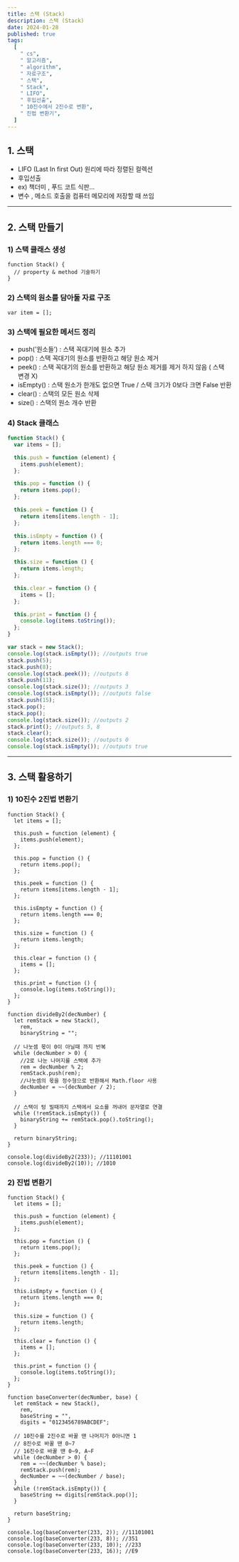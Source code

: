 ```yaml
---
title: 스택 (Stack)
description: 스택 (Stack)
date: 2024-01-28
published: true
tags:
  [
    " cs",
    " 알고리즘",
    " algorithm",
    " 자료구조",
    " 스택",
    " Stack",
    " LIFO",
    " 후입선출",
    " 10진수에서 2진수로 변환",
    " 진법 변환기",
  ]
---
```


## 1. 스택

- LIFO (Last In first Out) 원리에 따라 정렬된 컬렉션
- 후입선출
- ex) 책더미 , 푸드 코트 식판…
- 변수 , 메소드 호출을 컴퓨터 메모리에 저장할 때 쓰임

---

## 2. 스택 만들기

### 1) 스택 클래스 생성

```tsx
function Stack() {
  // property & method 기술하기
}
```

### 2) 스택의 원소를 담아둘 자료 구조

```tsx
var item = [];
```

### 3) 스택에 필요한 메서드 정리

- push('원소들’) : 스택 꼭대기에 원소 추가
- pop() : 스택 꼭대기의 원소를 반환하고 해당 원소 제거
- peek() : 스택 꼭대기의 원소를 반환하고 해당 원소 제거를 제거 하지 않음 ( 스택 변경 X)
- isEmpty() : 스택 원소가 한개도 없으면 True / 스택 크기가 0보다 크면 False 반환
- clear() : 스택의 모든 원소 삭제
- size() : 스택의 원소 개수 반환

### 4) Stack 클래스

```jsx
function Stack() {
  var items = [];

  this.push = function (element) {
    items.push(element);
  };

  this.pop = function () {
    return items.pop();
  };

  this.peek = function () {
    return items[items.length - 1];
  };

  this.isEmpty = function () {
    return items.length === 0;
  };

  this.size = function () {
    return items.length;
  };

  this.clear = function () {
    items = [];
  };

  this.print = function () {
    console.log(items.toString());
  };
}

var stack = new Stack();
console.log(stack.isEmpty()); //outputs true
stack.push(5);
stack.push(8);
console.log(stack.peek()); //outputs 8
stack.push(11);
console.log(stack.size()); //outputs 3
console.log(stack.isEmpty()); //outputs false
stack.push(15);
stack.pop();
stack.pop();
console.log(stack.size()); //outputs 2
stack.print(); //outputs 5, 8
stack.clear();
console.log(stack.size()); //outputs 0
console.log(stack.isEmpty()); //outputs true
```

---

## 3. 스택 활용하기

### 1) 10진수 2진법 변환기

```tsx
function Stack() {
  let items = [];

  this.push = function (element) {
    items.push(element);
  };

  this.pop = function () {
    return items.pop();
  };

  this.peek = function () {
    return items[items.length - 1];
  };

  this.isEmpty = function () {
    return items.length === 0;
  };

  this.size = function () {
    return items.length;
  };

  this.clear = function () {
    items = [];
  };

  this.print = function () {
    console.log(items.toString());
  };
}

function divideBy2(decNumber) {
  let remStack = new Stack(),
    rem,
    binaryString = "";

  // 나눗셈 몫이 0이 아닐때 까지 반복
  while (decNumber > 0) {
    //2로 나눈 나머지를 스택에 추가
    rem = decNumber % 2;
    remStack.push(rem);
    //나눗셈의 몫을 정수형으로 반환해서 Math.floor 사용
    decNumber = ~~(decNumber / 2);
  }

  // 스택이 텅 빌때까지 스택에서 요소를 꺼내어 문자열로 연결
  while (!remStack.isEmpty()) {
    binaryString += remStack.pop().toString();
  }

  return binaryString;
}

console.log(divideBy2(233)); //11101001
console.log(divideBy2(10)); //1010
```

### 2) 진법 변환기

```tsx
function Stack() {
  let items = [];

  this.push = function (element) {
    items.push(element);
  };

  this.pop = function () {
    return items.pop();
  };

  this.peek = function () {
    return items[items.length - 1];
  };

  this.isEmpty = function () {
    return items.length === 0;
  };

  this.size = function () {
    return items.length;
  };

  this.clear = function () {
    items = [];
  };

  this.print = function () {
    console.log(items.toString());
  };
}

function baseConverter(decNumber, base) {
  let remStack = new Stack(),
    rem,
    baseString = "",
    digits = "0123456789ABCDEF";

  // 10진수를 2진수로 바꿀 땐 나머지가 0아니면 1
  // 8진수로 바꿀 땐 0~7
  // 16진수로 바꿀 땐 0~9, A~F
  while (decNumber > 0) {
    rem = ~~(decNumber % base);
    remStack.push(rem);
    decNumber = ~~(decNumber / base);
  }
  while (!remStack.isEmpty()) {
    baseString += digits[remStack.pop()];
  }

  return baseString;
}

console.log(baseConverter(233, 2)); //11101001
console.log(baseConverter(233, 8)); //351
console.log(baseConverter(233, 10)); //233
console.log(baseConverter(233, 16)); //E9
```
